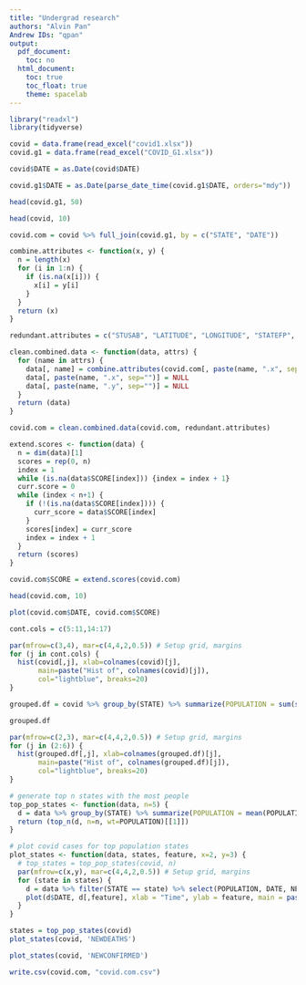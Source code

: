 ```yaml
---
title: "Undergrad research"
authors: "Alvin Pan"
Andrew IDs: "qpan"
output:
  pdf_document:
    toc: no
  html_document:
    toc: true
    toc_float: true
    theme: spacelab
---
```

```r
library("readxl")
library(tidyverse)
```



```r
covid = data.frame(read_excel("covid1.xlsx"))
covid.g1 = data.frame(read_excel("COVID_G1.xlsx"))
```

```r
covid$DATE = as.Date(covid$DATE)
```


```r
covid.g1$DATE = as.Date(parse_date_time(covid.g1$DATE, orders="mdy"))
```



```r
head(covid.g1, 50)
```



```r
head(covid, 10)
```

```r
covid.com = covid %>% full_join(covid.g1, by = c("STATE", "DATE"))
```





```r
combine.attributes <- function(x, y) {
  n = length(x)
  for (i in 1:n) {
    if (is.na(x[i])) {
      x[i] = y[i]
    }
  }
  return (x)
}
```


```r
redundant.attributes = c("STUSAB", "LATITUDE", "LONGITUDE", "STATEFP", "GNISID")
```


```r
clean.combined.data <- function(data, attrs) {
  for (name in attrs) {
    data[, name] = combine.attributes(covid.com[, paste(name, ".x", sep="")], covid.com[, paste(name, ".y", sep="")])
    data[, paste(name, ".x", sep="")] = NULL
    data[, paste(name, ".y", sep="")] = NULL
  }
  return (data)
}
```

```r
covid.com = clean.combined.data(covid.com, redundant.attributes)
```


```r
extend.scores <- function(data) {
  n = dim(data)[1]
  scores = rep(0, n)
  index = 1
  while (is.na(data$SCORE[index])) {index = index + 1}
  curr.score = 0
  while (index < n+1) {
    if (!(is.na(data$SCORE[index]))) {
      curr_score = data$SCORE[index]
    }
    scores[index] = curr_score
    index = index + 1
  }
  return (scores)
}
```


```r
covid.com$SCORE = extend.scores(covid.com)
```

```r
head(covid.com, 10)
```


```r
plot(covid.com$DATE, covid.com$SCORE)
```


```r
cont.cols = c(5:11,14:17)
```



```r
par(mfrow=c(3,4), mar=c(4,4,2,0.5)) # Setup grid, margins
for (j in cont.cols) {
  hist(covid[,j], xlab=colnames(covid)[j],
       main=paste("Hist of", colnames(covid)[j]),
       col="lightblue", breaks=20)
}
```


```r
grouped.df = covid %>% group_by(STATE) %>% summarize(POPULATION = sum(sqrt(POPULATION), na.rm = TRUE), NEWCONFIRMED = sum(log(NEWCONFIRMED+1), na.rm = TRUE), CUMCONFIRMED = sum(log(CUMCONFIRMED+1), na.rm = TRUE), NEWDEATHS=sum(log(NEWDEATHS+1), na.rm = TRUE), CUMDEATHS=sum(log(CUMDEATHS+1), na.rm = TRUE)) %>% data.frame()
```

```r
grouped.df
```


```r
par(mfrow=c(2,3), mar=c(4,4,2,0.5)) # Setup grid, margins
for (j in (2:6)) {
  hist(grouped.df[,j], xlab=colnames(grouped.df)[j],
       main=paste("Hist of", colnames(grouped.df)[j]),
       col="lightblue", breaks=20)
}
```


```r
# generate top n states with the most people
top_pop_states <- function(data, n=5) {
  d = data %>% group_by(STATE) %>% summarize(POPULATION = mean(POPULATION, na.rm = TRUE))
  return (top_n(d, n=n, wt=POPULATION)[[1]])                             
}
```


```r
# plot covid cases for top population states
plot_states <- function(data, states, feature, x=2, y=3) {
  # top_states = top_pop_states(covid, n)
  par(mfrow=c(x,y), mar=c(4,4,2,0.5)) # Setup grid, margins
  for (state in states) {
    d = data %>% filter(STATE == state) %>% select(POPULATION, DATE, NEWCONFIRMED, CUMCONFIRMED, NEWDEATHS, CUMDEATHS)
    plot(d$DATE, d[,feature], xlab = "Time", ylab = feature, main = paste("COVID cases in", state), pch = 20)
  }
}
```






```r
states = top_pop_states(covid)
plot_states(covid, 'NEWDEATHS')
```


```r
plot_states(covid, 'NEWCONFIRMED')
```




```r
write.csv(covid.com, "covid.com.csv")
```
